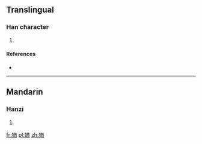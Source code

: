 ==Translingual==

===Han character===
{{Han char|rn=38|rad=女|as=09|sn=12|four=|canj=女廿金田 (VTCW)|ids=⿰[[女]][[酋]]}}

# {{defn|Han|sort=女09}}

====References====
* {{Han ref|kx=0267.350|dkj=06540|dj=0535.080|hdz=21067.080|uh=5AA8|ud=23208}}

----

==Mandarin==

===Hanzi===
{{cmn-hanzi|pin=[[jiù]] ([[jiu4]])|wg=chiu<sup>4</sup>}}

# {{defn|lang=cmn|sort=女09}}

[[fr:媨]]
[[pl:媨]]
[[zh:媨]]